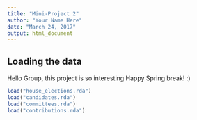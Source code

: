 ```yaml
---
title: "Mini-Project 2"
author: "Your Name Here"
date: "March 24, 2017"
output: html_document
---
```



## Loading the data

Hello Group, this project is so interesting
Happy Spring break! :) 
```r
load("house_elections.rda")
load("candidates.rda")
load("committees.rda")
load("contributions.rda")
```
